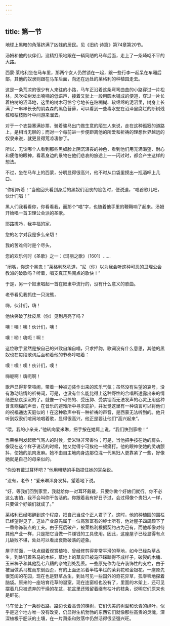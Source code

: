 ```yaml
---
---
---
```

title: 第一节
---




地球上黑暗的角落挤满了凶残的居民。见《旧约·诗篇》第74章第20节。

汤姆和他的伙伴们，没精打采地跟在一辆简陋的马车后面，走上了一条崎岖不平的大路。

西蒙·莱格利坐在马车里，那两个女人仍然锁在一起，跟一些行李一起呆在车厢后部，其他的奴隶则跟在马车后面，向还在远处的莱格利的种植园走去。

这是一条荒凉的很少有人来往的小路，马车正沿着这条弯弯曲曲的小路穿过一片松林，风吹松树发出喃喃的低语声，接着又驶上一段用圆木铺成的便道，穿过一片长着柏树的沼泽地，这里的树木可怜兮兮地长在粘糊糊、软绵绵的泥沼里，树身上长满了一串串长长的阴森森的黑色苔藓，可以看到一些毒水蛇在沼泽里腐烂的断树残桩和枯枝败叶中间游来溜去。

对于一个衣袋塞满钞票、骑着骏马出门做生意的陌生人来说，走在这种孤寂的道路上，是相当无聊的；而对一个每前进一步便距离他的所爱和祈祷的理想世界越远的奴隶来说，就更显得荒凉凄惨了。

所以，无论哪个人看到那些黑奴脸上阴沉沮丧的神色，看到他们用充满渴望、耐心和疲倦的眼神，看着身边的景物在他们悲哀的旅途上一一闪过时，都会产生这样的想法。

不过，坐在马车上的西蒙，分明显得很高兴，他不时从口袋里摸出一瓶酒呷上几口。

“你们听着！”当他回头看到身后的黑奴们沮丧的脸色时，便说道，“唱首歌儿吧，伙计们唱！”

黑人们我看看你，你看看我，而那个“唱”字，也随着他手里的鞭鞘响了起来。汤姆开始唱一首卫理公会派的圣歌。

耶路撒冷，我幸福的家，

您的名字对我是多么亲切！

我的苦难何时是个尽头，

您的欢乐何时《圣歌》之一：《玛丽之歌》（1601）……

“闭嘴，你这个黑鬼！”莱格利怒吼道，“尼（你）以为我会听这种可恶的卫理公会教派的破歌吗？听着，唱支真正热闹点的歌快！”

于是，另一个奴隶唱起一首在奴隶中流行的，没有什么意义的歌曲。

老爷看见我抓住一只浣熊，

嗨，伙计们，嗨！

他快笑破了肚皮尼（你）见到月亮了吗？

噢！噢！噢！伙计们，噢！

噢！哟！嗨呃！啊！

这位歌手显然是按自己的兴致自编自唱，只求押韵，歌词没有什么意思，其他的黑奴也在每段歌词后面和着他的节奏哼唱着：

噢！噢！噢！伙计们，噢！

嗨呃啊！嗨呃啊！

歌声显得非常喧闹，带着一种被迫装作出来的欢乐气氛；虽然没有失望的哀号，没有激动热情的祈祷词，可是，也没有什么能比得上这种野性的合唱所透露出来的情绪更悲哀深沉的了。就像一个可怜的、受压抑、受禁锢而无法发声的心灵正用这种含含糊糊的声音，在音乐的避难所中寻求庇护，并发觉这里有一种语言可以将他们的祝福通达天庭似的！在这种歌声中有一种祈祷的声音，是西蒙无法听到的。他只听到奴隶们喧闹地唱着歌，显得很高兴，他正是要让他们“高兴起来”。

“喂，我的小亲亲，”他转向爱米琳，把手按在她肩上说，“我们快到家啦！”

当莱格利发起脾气骂人的时候，爱米琳非常害怕；可是，当他把手按在她的肩头，像现在这个样子说话的时候，她又觉得宁可挨他一顿痛打。他的眼神使她的灵魂颤抖，使她的肌肉发麻。她不由自主地向身边那位混一代黑妇人更靠紧了一些，好像她就是自己的母亲似的。

“你没有戴过耳环吧？”他用粗糙的手指捏住她的耳朵说。

“没有，老爷！”爱米琳浑身发抖，望着地下说。

“好，等我们回到家里，我就给你一对耳环戴戴，只要你做个好娘们就行。你不必这么害怕，我不会叫你干苦活的。你跟着我有好日子过，会过得像个贵妇人一样，只要做个好娘们就成了。”

莱格利已经喝醉到这个程度，把自己当成个正人君子了。这时，他的种植园的围栏已经望得见了。这处产业原先属于一位高雅富有的绅士所有，他对屋子四周颇下了一番修饰装点的工夫。由于死后破产，被莱格利根据契约占为己有，而他却像对待其他产业一样，只是把它当做一件赚钱的工具使用。因此，这座屋子已经显得有点儿破败不堪，处处可以看出衰败破落的迹象。

屋子前面，一块点缀着观赏植物、曾经修剪得非常平滑的草地，如今已经杂草丛生，到处钉着系马的木桩，草地上的草皮已被马匹踩踏得不成样子，破裂的木桶、玉米棒子和其他乱七八糟的杂物到处乱丢。一些原先作为花卉装饰性的支柱，由于被当做系马桩而东倒西歪，有的上面还吊着半枯半烂的茉莉花和金银花。一座原先很宽阔的花园，现在也是野草丛生，到处可见一些国外的奇花异草，孤零零地探着脑袋。原来的一座培育花草的温室，现在连窗框也没有了，里面的木架上，还可见摆着几只被遗弃的干燥的花盆，花盆里还残留着缀有枯叶的枝条，说明它们原来也是鲜花。

马车驶上了一条砂石路，路边长着高贵的楝树，它们优美的树型和长青的绿叶，似乎是这个地方唯一没有改变，仍显得生机勃勃的东西它们就像那些高贵的灵魂，深深植根于肥沃的土壤，在一片萧条和败落中仍然活得很坚强兴旺。